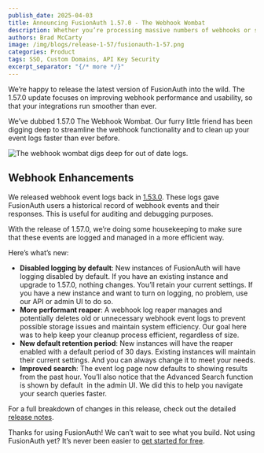 ```yaml
---
publish_date: 2025-04-03
title: Announcing FusionAuth 1.57.0 - The Webhook Wombat
description: Whether you’re processing massive numbers of webhooks or simplifying event management, version 1.57.0 improves system performance.
authors: Brad McCarty
image: /img/blogs/release-1-57/fusionauth-1-57.png
categories: Product
tags: SSO, Custom Domains, API Key Security
excerpt_separator: "{/* more */}"
---
```


We’re happy to release the latest version of FusionAuth into the wild. The 1.57.0 update focuses on improving webhook performance and usability, so that your integrations run smoother than ever.

We’ve dubbed 1.57.0 The Webhook Wombat. Our furry little friend has been digging deep to streamline the webhook functionality and to clean up your event logs faster than ever before.

![The webhook wombat digs deep for out of date logs.](/img/blogs/release-1-57/webhook-wombat.png)

## Webhook Enhancements

We released webhook event logs back in [1.53.0](/blog/announcing-fusionauth-1-53). These logs gave FusionAuth users a historical record of webhook events and their responses. This is useful for auditing and debugging purposes.

With the release of 1.57.0, we’re doing some housekeeping to make sure that these events are logged and managed in a more efficient way.

Here’s what’s new:

- **Disabled logging by default**: New instances of FusionAuth will have logging disabled by default. If you have an existing instance and upgrade to 1.57.0, nothing changes. You’ll retain your current settings. If you have a new instance and want to turn on logging, no problem, use our API or admin UI to do so.
- **More performant reaper**: A webhook log reaper manages and potentially deletes old or unnecessary webhook event logs to prevent possible storage issues and maintain system efficiency. Our goal here was to help keep your cleanup process efficient, regardless of size.
- **New default retention period**: New instances will have the reaper enabled with a default period of 30 days. Existing instances will maintain their current settings. And you can always change it to meet your needs.
- **Improved search**: The event log page now defaults to showing results from the past hour. You’ll also notice that the Advanced Search function is shown by default  in the admin UI. We did this to help you navigate your search queries faster.

For a full breakdown of changes in this release, check out the detailed [release notes](/docs/release-notes).

Thanks for using FusionAuth! We can’t wait to see what you build. Not using FusionAuth yet? It’s never been easier to [get started for free](/get-started).
